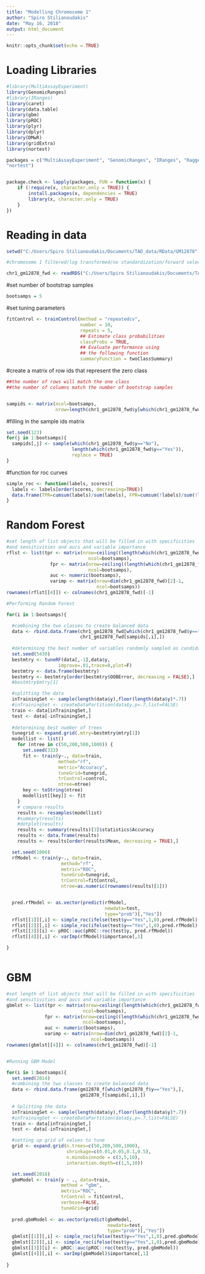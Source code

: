 ```yaml
---
title: "Modelling Chromosome 1"
author: "Spiro Stilianoudakis"
date: "May 16, 2018"
output: html_document
---
```


```r
knitr::opts_chunk$set(echo = TRUE)
```

# Loading Libraries

```r
#library(MultiAssayExperiment)
library(GenomicRanges)
#library(IRanges)
library(caret)
library(data.table)
library(gbm)
library(pROC)
library(plyr)
library(dplyr)
library(DMwR)
library(gridExtra)
library(nortest)

packages = c("MultiAssayExperiment", "GenomicRanges", "IRanges", "RaggedExperiment", "SummarizedExperiment", "caret", "data.table", "survival", "gbm", "pROC", "dplyr", "ggplot2", "e1071", "DMwR", "gridExtra", "randomForest", "rpart", "rpart.plot", "glmnet", "gridExtra", "qqman", "rms", "igraph", "ggraph", "RColorBrewer",
"nortest")


package.check <- lapply(packages, FUN = function(x) {
    if (!require(x, character.only = TRUE)) {
        install.packages(x, dependencies = TRUE)
        library(x, character.only = TRUE)
    }
})
```

# Reading in data

```r

setwd("C:/Users/Spiro Stilianoudakis/Documents/TAD_data/RData/GM12878")

#chromosome 1 filtered/log transformed/no standardization/forward selection

chr1_gm12878_fwd <- readRDS("C:/Users/Spiro Stilianoudakis/Documents/TAD_data/RData/GM12878/chr1_gm12878_fwd.rds")


```


#set number of bootstrap samples

```r

bootsamps = 5

```

#set tuning parameters

```r
fitControl <- trainControl(method = "repeatedcv",
                           number = 10,
                           repeats = 5,
                           ## Estimate class probabilities
                           classProbs = TRUE,
                           ## Evaluate performance using 
                           ## the following function
                           summaryFunction = twoClassSummary)

```

#create a matrix of row ids that represent the zero class


```r
##the number of rows will match the one class
##the number of columns match the number of bootstrap samples


sampids <- matrix(ncol=bootsamps, 
                  nrow=length(chr1_gm12878_fwd$y[which(chr1_gm12878_fwd$y=="Yes")]))


```

#filling in the sample ids matrix

```r
set.seed(123)
for(j in 1:bootsamps){
  sampids[,j] <- sample(which(chr1_gm12878_fwd$y=="No"),
                        length(which(chr1_gm12878_fwd$y=="Yes")),
                        replace = TRUE)
}

```

#function for roc curves

```r
simple_roc <- function(labels, scores){
  labels <- labels[order(scores, decreasing=TRUE)]
  data.frame(TPR=cumsum(labels)/sum(labels), FPR=cumsum(!labels)/sum(!labels), labels)
}

```


# Random Forest

```r

#set length of list objects that will be filled in with specificities
#and sensitivities and aucs and variable importance
rflst <- list(tpr <- matrix(nrow=ceiling((length(which(chr1_gm12878_fwd$y=="Yes"))*2)*.3), 
                              ncol=bootsamps),
                fpr <- matrix(nrow=ceiling((length(which(chr1_gm12878_fwd$y=="Yes"))*2)*.3), 
                              ncol=bootsamps),
                auc <- numeric(bootsamps),
                varimp <- matrix(nrow=dim(chr1_gm12878_fwd)[2]-1,
                                 ncol=bootsamps))
rownames(rflst[[4]]) <- colnames(chr1_gm12878_fwd)[-1]

#Performing Random Forest

for(i in 1:bootsamps){

  #combining the two classes to create balanced data
  data <- rbind.data.frame(chr1_gm12878_fwd[which(chr1_gm12878_fwd$y=="Yes"),],
                           chr1_gm12878_fwd[sampids[,i],])
  
  #determining the best number of variables randomly sampled as candidates at each split
  set.seed(5430)
  bestmtry <- tuneRF(data[,-1],data$y,
                   improve=.01,trace=0,plot=F) 
  bestmtry <- data.frame(bestmtry)
  bestmtry <- bestmtry[order(bestmtry$OOBError, decreasing = FALSE),]
  #bestmtry$mtry[1]

  #splitting the data
  inTrainingSet <- sample(length(data$y),floor(length(data$y)*.7))
  #inTrainingSet <- createDataPartition(data$y,p=.7,list=FALSE)
  train <- data[inTrainingSet,]
  test <- data[-inTrainingSet,]
  
  #determining best number of trees
  tunegrid <- expand.grid(.mtry=bestmtry$mtry[1])
  modellist <- list()
    for (ntree in c(50,200,500,1000)) {
      set.seed(333)
      fit <- train(y~., data=train, 
                   method="rf", 
                   metric="Accuracy",
                   tuneGrid=tunegrid, 
                   trControl=control, 
                   ntree=ntree)
      key <- toString(ntree)
      modellist[[key]] <- fit
    }
    # compare results
    results <- resamples(modellist)
    #summary(results)
    #dotplot(results)
    results <- summary(results)[3]$statistics$Accuracy
    results <- data.frame(results)
    results <- results[order(results$Mean, decreasing = TRUE),]

  set.seed(1006)
  rfModel <- train(y~., data=train, 
                    method="rf", 
                    metric="ROC", 
                    tuneGrid=tunegrid, 
                    trControl=fitControl, 
                    ntree=as.numeric(rownames(results)[1]))


  pred.rfModel <- as.vector(predict(rfModel, 
                                    newdata=test, 
                                    type="prob")[,"Yes"])
  rflst[[1]][,i] <- simple_roc(ifelse(test$y=="Yes",1,0),pred.rfModel)[,1]
  rflst[[2]][,i] <- simple_roc(ifelse(test$y=="Yes",1,0),pred.rfModel)[,2]
  rflst[[3]][i] <- pROC::auc(pROC::roc(test$y, pred.rfModel))
  rflst[[4]][,i] <- varImp(rfModel)$importance[,1]

}



```

# GBM

```r

#set length of list objects that will be filled in with specificities
#and sensitivities and aucs and variable importance
gbmlst <- list(tpr <- matrix(nrow=ceiling((length(which(chr1_gm12878_fwd$y=="Yes"))*2)*.3), 
                            ncol=bootsamps),
              fpr <- matrix(nrow=ceiling((length(which(chr1_gm12878_fwd$y=="Yes"))*2)*.3), 
                            ncol=bootsamps),
              auc <- numeric(bootsamps),
              varimp <- matrix(nrow=dim(chr1_gm12878_fwd)[2]-1,
                               ncol=bootsamps))
rownames(gbmlst[[4]]) <- colnames(chr1_gm12878_fwd)[-1]


#Running GBM Model

for(i in 1:bootsamps){
  set.seed(2014)
  #combining the two classes to create balanced data
  data <- rbind.data.frame(gm12878_f[which(gm12878_f$y=="Yes"),],
                           gm12878_f[sampids[,i],])
  
  # Splitting the data
  inTrainingSet <- sample(length(data$y),floor(length(data$y)*.7))
  #inTrainingSet <- createDataPartition(data$y,p=.7,list=FALSE)
  train <- data[inTrainingSet,]
  test <- data[-inTrainingSet,]

  #setting up grid of values to tune
  grid <- expand.grid(n.trees=c(50,200,500,1000),
                      shrinkage=c(0.01,0.05,0.1,0.5),
                      n.minobsinnode = c(3,5,10),
                      interaction.depth=c(1,5,10))

  set.seed(2018)
  gbmModel <- train(y ~ ., data=train, 
                    method = "gbm", 
                    metric="ROC", 
                    trControl = fitControl, 
                    verbose=FALSE, 
                    tuneGrid=grid)
  
  pred.gbmModel <- as.vector(predict(gbmModel, 
                                     newdata=test, 
                                     type="prob")[,"Yes"])
  gbmlst[[1]][,i] <- simple_roc(ifelse(test$y=="Yes",1,0),pred.gbmModel)[,1]
  gbmlst[[2]][,i] <- simple_roc(ifelse(test$y=="Yes",1,0),pred.gbmModel)[,2]
  gbmlst[[3]][i] <- pROC::auc(pROC::roc(test$y, pred.gbmModel))
  gbmlst[[4]][,i] <- varImp(gbmModel)$importance[,1]
  
}
  

```

